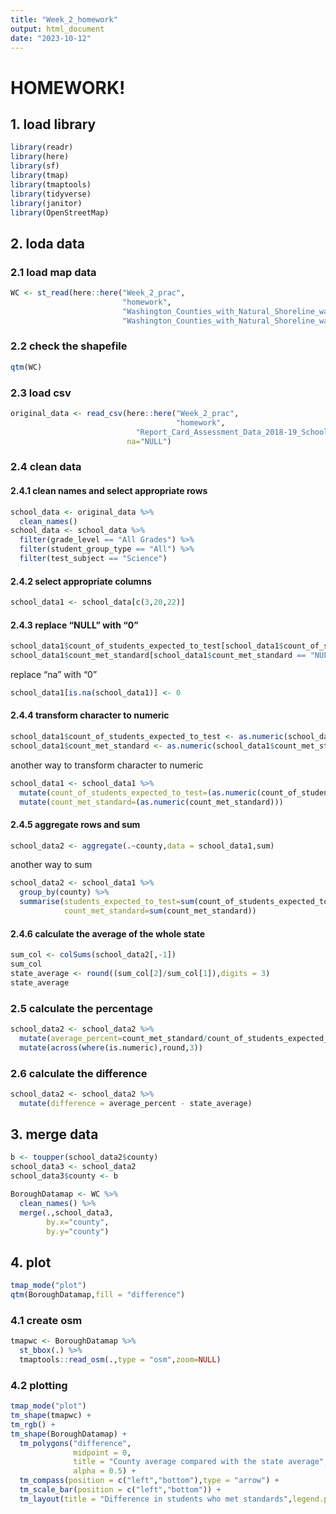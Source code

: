 ```yaml
---
title: "Week_2_homework"
output: html_document
date: "2023-10-12"
---
```


# HOMEWORK!

## 1. load library

```r
library(readr)
library(here)
library(sf)
library(tmap)
library(tmaptools)
library(tidyverse)
library(janitor)
library(OpenStreetMap)
```

## 2. loda data

### 2.1 load map data

```r
WC <- st_read(here::here("Week_2_prac",
                         "homework",
                         "Washington_Counties_with_Natural_Shoreline_washsh_area",
                         "Washington_Counties_with_Natural_Shoreline_washsh_area.shp"))
```

### 2.2 check the shapefile

```r
qtm(WC)
```

### 2.3 load csv

```r
original_data <- read_csv(here::here("Week_2_prac",
                                     "homework",
                            "Report_Card_Assessment_Data_2018-19_School_Year_20231012.csv"),
                          na="NULL")
```

### 2.4 clean data

#### 2.4.1 clean names and select appropriate rows

```r
school_data <- original_data %>%
  clean_names()
school_data <- school_data %>%
  filter(grade_level == "All Grades") %>%
  filter(student_group_type == "All") %>%
  filter(test_subject == "Science")
```

#### 2.4.2 select appropriate columns

```r
school_data1 <- school_data[c(3,20,22)]
```

#### 2.4.3 replace "NULL" with "0"

```r
school_data1$count_of_students_expected_to_test[school_data1$count_of_students_expected_to_test == "NULL"] <- 0
school_data1$count_met_standard[school_data1$count_met_standard == "NULL"] <- 0
```
replace "na" with "0"
```r
school_data1[is.na(school_data1)] <- 0
```

#### 2.4.4 transform character to numeric

```r
school_data1$count_of_students_expected_to_test <- as.numeric(school_data1$count_of_students_expected_to_test)
school_data1$count_met_standard <- as.numeric(school_data1$count_met_standard)
```
another way to transform character to numeric
```r
school_data1 <- school_data1 %>%
  mutate(count_of_students_expected_to_test=(as.numeric(count_of_students_expected_to_test))) %>%
  mutate(count_met_standard=(as.numeric(count_met_standard)))
```


#### 2.4.5 aggregate rows and sum

```r
school_data2 <- aggregate(.~county,data = school_data1,sum)
```
another way to sum
```r
school_data2 <- school_data1 %>%
  group_by(county) %>%
  summarise(students_expected_to_test=sum(count_of_students_expected_to_test),
            count_met_standard=sum(count_met_standard))
```

#### 2.4.6 calculate the average of the whole state

```r
sum_col <- colSums(school_data2[,-1])
sum_col
state_average <- round((sum_col[2]/sum_col[1]),digits = 3)
state_average
```

### 2.5 calculate the percentage

```r
school_data2 <- school_data2 %>%
  mutate(average_percent=count_met_standard/count_of_students_expected_to_test) %>%
  mutate(across(where(is.numeric),round,3))
```

### 2.6 calculate the difference

```r
school_data2 <- school_data2 %>%
  mutate(difference = average_percent - state_average)
```

## 3. merge data

```r
b <- toupper(school_data2$county)
school_data3 <- school_data2
school_data3$county <- b
```
```r
BoroughDatamap <- WC %>%
  clean_names() %>%
  merge(.,school_data3,
        by.x="county",
        by.y="county")
```

## 4. plot
```r
tmap_mode("plot")
qtm(BoroughDatamap,fill = "difference")
```

### 4.1 create osm
```r
tmapwc <- BoroughDatamap %>%
  st_bbox(.) %>%
  tmaptools::read_osm(.,type = "osm",zoom=NULL)
```

### 4.2 plotting

```r
tmap_mode("plot")
tm_shape(tmapwc) +
tm_rgb() +
tm_shape(BoroughDatamap) +
  tm_polygons("difference",
              midpoint = 0,
              title = "County average compared with the state average",
              alpha = 0.5) +
  tm_compass(position = c("left","bottom"),type = "arrow") +
  tm_scale_bar(position = c("left","bottom")) +
  tm_layout(title = "Difference in students who met standards",legend.position = c("right", "bottom"))
```

